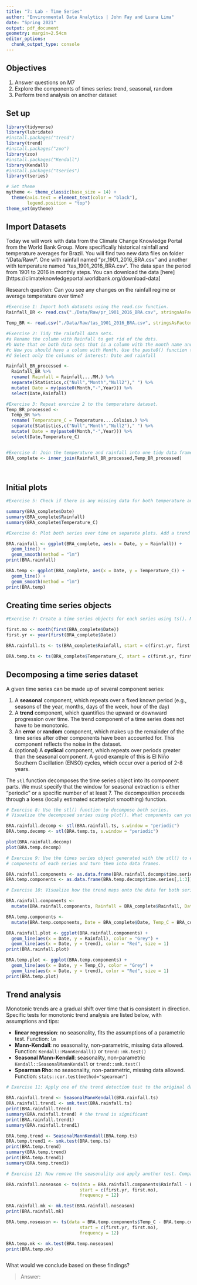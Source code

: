 ```yaml
---
title: "7: Lab - Time Series"
author: "Environmental Data Analytics | John Fay and Luana Lima"
date: "Spring 2021"
output: pdf_document
geometry: margin=2.54cm
editor_options: 
  chunk_output_type: console
---
```


## Objectives
1. Answer questions on M7
2. Explore the components of times series: trend, seasonal, random
3. Perform trend analysis on another dataset

## Set up

```r

library(tidyverse)
library(lubridate)
#install.packages("trend")
library(trend)
#install.packages("zoo")
library(zoo)
#install.packages("Kendall")
library(Kendall)
#install.packages("tseries")
library(tseries)

# Set theme
mytheme <- theme_classic(base_size = 14) +
  theme(axis.text = element_text(color = "black"), 
        legend.position = "top")
theme_set(mytheme)
```

## Import Datasets

Today we will work with data from the Climate Change Knowledge Portal from the World Bank Group. More specifically historical rainfall and temperature averages for Brazil. You will find two new data files on folder "/Data/Raw/". One with rainfall named "pr_1901_2016_BRA.csv" and another with temperature named "tas_1901_2016_BRA.csv". The data span the period from 1901 to 2016 in monthly steps. You can download the data [here][https://climateknowledgeportal.worldbank.org/download-data]

Research question: Can you see any changes on the rainfall regime or average temperature over time?

```r
#Exercise 1: Import both datasets using the read.csv function.
Rainfall_BR <- read.csv("./Data/Raw/pr_1901_2016_BRA.csv", stringsAsFactors = TRUE)

Temp_BR <- read.csv("./Data/Raw/tas_1901_2016_BRA.csv", stringsAsFactors = TRUE)

#Exercise 2: Tidy the rainfall data sets.
#a Rename the column with Rainfall to get rid of the dots.
#b Note that on both data sets that is a column with the month name and average. Convert it to a Month column by separating the string, i.e., month in one column and the word "Average" on another. Hint: use the separate() function in the pipe.
#c Now you should have a column with Month. Use the paste0() function to paste month and year together and create a date object.
#d Select only the columns of interest: Date and rainfall

Rainfall_BR_processed <-
  Rainfall_BR %>% 
  rename( Rainfall = Rainfall....MM.) %>% 
  separate(Statistics,c("Null","Month","Null2")," ") %>% 
  mutate( Date = my(paste0(Month,"-",Year))) %>% 
  select(Date,Rainfall)

#Exercise 3: Repeat exercise 2 to the temperature dataset.
Temp_BR_processed <-
  Temp_BR %>% 
  rename( Temperature_C = Temperature....Celsius.) %>% 
  separate(Statistics,c("Null","Month","Null2")," ") %>% 
  mutate( Date = my(paste0(Month,"-",Year))) %>% 
  select(Date,Temperature_C)  


#Exercise 4: Join the temperature and rainfall into one tidy data frame with 3 columns: Date, Rainfall and Temperature.
BRA_complete <- inner_join(Rainfall_BR_processed,Temp_BR_processed)
  
           
```


## Initial plots

```r

#Exercise 5: Check if there is any missing data for both temperature and rainfall series.

summary(BRA_complete$Date)
summary(BRA_complete$Rainfall)
summary(BRA_complete$Temperature_C)

#Exercise 6: Plot both series over time on separate plots. Add a trend line using geom_smooth(). Can you say something about the trend just by visualizing the data?

BRA.rainfall <- ggplot(BRA_complete, aes(x = Date, y = Rainfall)) +
  geom_line() +
  geom_smooth(method = "lm")
print(BRA.rainfall)

BRA.temp <- ggplot(BRA_complete, aes(x = Date, y = Temperature_C)) +
  geom_line() +
  geom_smooth(method = "lm")
print(BRA.temp)

```

## Creating time series objects

```r
#Exercise 7: Create a time series objects for each series using ts(). Make sure you specify the starting point and frequency.

first.mo <- month(first(BRA_complete$Date))
first.yr <- year(first(BRA_complete$Date))

BRA.rainfall.ts <- ts(BRA_complete$Rainfall, start = c(first.yr, first.mo), frequency = 12)

BRA.temp.ts <- ts(BRA_complete$Temperature_C, start = c(first.yr, first.mo), frequency = 12)

```


## Decomposing a time series dataset

A given time series can be made up of several component series: 

1. A **seasonal** component, which repeats over a fixed known period (e.g., seasons of the year, months, days of the week, hour of the day)
2. A **trend** component, which quantifies the upward or downward progression over time. The trend component of a time series does not have to be monotonic.
3. An **error** or **random** component, which makes up the remainder of the time series after other components have been accounted for. This component reflects the noise in the dataset. 
4. (optional) A **cyclical** component, which repeats over periods greater than the seasonal component. A good example of this is El Niño Southern Oscillation (ENSO) cycles, which occur over a period of 2-8 years.


The `stl` function decomposes the time series object into its component parts. We must specify that the window for seasonal extraction is either "periodic" or a specific number of at least 7. The decomposition proceeds through a loess (locally estimated scatterplot smoothing) function.

```r

# Exercise 8: Use the stl() function to decompose both series. 
# Visualize the decomposed series using plot(). What components can you identify?

BRA.rainfall.decomp <- stl(BRA.rainfall.ts, s.window = "periodic")
BRA.temp.decomp <- stl(BRA.temp.ts, s.window = "periodic")

plot(BRA.rainfall.decomp)
plot(BRA.temp.decomp)

# Exercise 9: Use the times series object generated with the stl() to extract the 
# components of each series and turn them into data frames.

BRA.rainfall.components <- as.data.frame(BRA.rainfall.decomp$time.series[,1:3])
BRA.temp.components <- as.data.frame(BRA.temp.decomp$time.series[,1:3])

# Exercise 10: Visualize how the trend maps onto the data for both series

BRA.rainfall.components <-
  mutate(BRA.rainfall.components, Rainfall = BRA_complete$Rainfall, Date = BRA_complete$Date)

BRA.temp.components <-
  mutate(BRA.temp.components, Date = BRA_complete$Date, Temp_C = BRA_complete$Temperature_C)

BRA.rainfall.plot <- ggplot(BRA.rainfall.components) +
  geom_line(aes(x = Date, y = Rainfall), color = "Grey") +
  geom_line(aes(x = Date, y = trend), color = "Red", size = 1)
print(BRA.rainfall.plot)

BRA.temp.plot <- ggplot(BRA.temp.components) +
  geom_line(aes(x = Date, y = Temp_C), color = "Grey") +
  geom_line(aes(x = Date, y = trend), color = "Red", size = 1)
print(BRA.temp.plot)

```


## Trend analysis

Monotonic trends are a gradual shift over time that is consistent in direction. Specific tests for monotonic trend analysis are listed below, with assumptions and tips: 

* **linear regression**: no seasonality, fits the assumptions of a parametric test. Function: `lm`
* **Mann-Kendall**: no seasonality, non-parametric, missing data allowed. Function: `Kendall::MannKendall()` or `trend::mk.test()`
* **Seasonal Mann-Kendall**: seasonality, non-parametric `Kendall::SeasonalMannKendall` or `trend::smk.test()`
* **Spearman Rho**: no seasonality, non-parametric, missing data allowed. Function: `stats::cor.test(method="spearman")`


```r

# Exercise 11: Apply one of the trend detection test to the original data set. Remember that the data has seasonal component, which test can be applied in this case?

BRA.rainfall.trend <- SeasonalMannKendall(BRA.rainfall.ts)
BRA.rainfall.trend1 <- smk.test(BRA.rainfall.ts)
print(BRA.rainfall.trend)
summary(BRA.rainfall.trend) # the trend is significant
print(BRA.rainfall.trend1)
summary(BRA.rainfall.trend1)

BRA.temp.trend <- SeasonalMannKendall(BRA.temp.ts)
BRA.temp.trend1 <- smk.test(BRA.temp.ts)
print(BRA.temp.trend)
summary(BRA.temp.trend)
print(BRA.temp.trend1)
summary(BRA.temp.trend1)

# Exercise 12: Now remove the seasonality and apply another test. Compare the results with what you obtained on Exercise 9.

BRA.rainfall.noseason <- ts(data = BRA.rainfall.components$Rainfall - BRA.rainfall.components$seasonal,
                            start = c(first.yr, first.mo),
                            frequency = 12)

BRA.rainfall.mk <- mk.test(BRA.rainfall.noseason)
print(BRA.rainfall.mk)

BRA.temp.noseason <- ts(data = BRA.temp.components$Temp_C - BRA.temp.components$seasonal,
                            start = c(first.yr, first.mo),
                            frequency = 12)

BRA.temp.mk <- mk.test(BRA.temp.noseason)
print(BRA.temp.mk)



```

What would we conclude based on these findings? 

> Answer:


